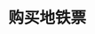 # 购买地铁票
<ScDailyConversation />
<br />
<Dialog>
#### I'd like to buy 2 [tickets/n./2] to Main Street Station.
# Main Street Station is in [Zone/n./3] 2. The cost for two tickets is 5 dollars.
#### OK. Do you sell all-day passes?
# Yes. The cost of our all-day pass is 5 dollars.
#### I'd like 2 all-day passes. Here is 10 dollars.
# Thank you. Have a nice day.
#### Thanks. You too.
</Dialog>
